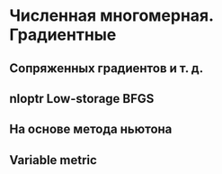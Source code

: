 # Численная многомерная. Градиентные {#sec-nonlinear-unconstrained-numerical-gradient}

## Сопряженных градиентов и т. д.

## nloptr Low-storage BFGS

## На основе метода ньютона

## Variable metric
